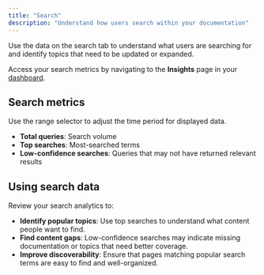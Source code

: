 ```yaml
---
title: "Search"
description: "Understand how users search within your documentation"
---
```


Use the data on the search tab to understand what users are searching for and identify topics that need to be updated or expanded.

Access your search metrics by navigating to the **Insights** page in your [dashboard](https://dashboard.mintlify.com/products/insights).

## Search metrics

Use the range selector to adjust the time period for displayed data.

- **Total queries**: Search volume
- **Top searches**: Most-searched terms
- **Low-confidence searches**: Queries that may not have returned relevant results

## Using search data

Review your search analytics to:

- **Identify popular topics**: Use top searches to understand what content people want to find.
- **Find content gaps**: Low-confidence searches may indicate missing documentation or topics that need better coverage.
- **Improve discoverability**: Ensure that pages matching popular search terms are easy to find and well-organized.
